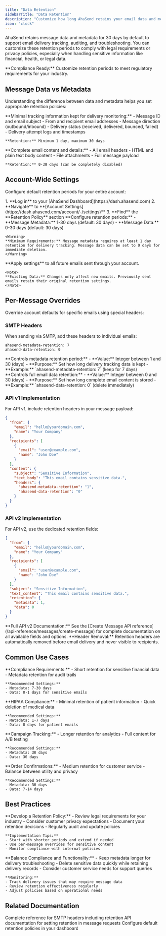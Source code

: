 ```yaml
---
title: "Data Retention"
sidebarTitle: "Data Retention"
description: "Customize how long AhaSend retains your email data and metadata to meet compliance requirements and privacy policies"
icon: "clock"
---
```


AhaSend retains message data and metadata for 30 days by default to support email delivery tracking, auditing, and troubleshooting. You can customize these retention periods to comply with legal requirements or privacy policies, especially when handling sensitive information like financial, health, or legal data.

<Info>
**Compliance Ready:** Customize retention periods to meet regulatory requirements for your industry.
</Info>

## Message Data vs Metadata

Understanding the difference between data and metadata helps you set appropriate retention policies:

<AccordionGroup>
  <Accordion title="Message Metadata" icon="tag">
    **Minimal tracking information kept for delivery monitoring:**
    - Message ID and email subject
    - From and recipient email addresses
    - Message direction (outbound/inbound)
    - Delivery status (received, delivered, bounced, failed)
    - Delivery attempt logs and timestamps

    **Retention:** Minimum 1 day, maximum 30 days
  </Accordion>

  <Accordion title="Message Data" icon="envelope">
    **Complete email content and details:**
    - All email headers
    - HTML and plain text body content
    - File attachments
    - Full message payload

    **Retention:** 0-30 days (can be completely disabled)
  </Accordion>
</AccordionGroup>

## Account-Wide Settings

Configure default retention periods for your entire account:

<Steps>
  <Step title="Access Retention Settings" icon="gear">
    1. **Log in** to your [AhaSend Dashboard](https://dash.ahasend.com)
    2. **Navigate** to **[Account Settings](https://dash.ahasend.com/account/-/settings)**
    3. **Find** the **Retention Policy** section
  </Step>

  <Step title="Set Default Periods" icon="calendar">
    **Configure retention periods:**
    - **Message Metadata:** 1-30 days (default: 30 days)
    - **Message Data:** 0-30 days (default: 30 days)

    <Warning>
    **Minimum Requirements:** Message metadata requires at least 1 day retention for delivery tracking. Message data can be set to 0 days for immediate deletion.
    </Warning>
  </Step>

  <Step title="Save Changes" icon="check">
    **Apply settings** to all future emails sent through your account.

    <Note>
    **Existing Data:** Changes only affect new emails. Previously sent emails retain their original retention settings.
    </Note>
  </Step>
</Steps>

## Per-Message Overrides

Override account defaults for specific emails using special headers:

### SMTP Headers

When sending via SMTP, add these headers to individual emails:

```plaintext
ahasend-metadata-retention: 7
ahasend-data-retention: 0
```

<AccordionGroup>
  <Accordion title="ahasend-metadata-retention" icon="tag">
    **Controls metadata retention period:**
    - **Value:** Integer between 1 and 30 (days)
    - **Purpose:** Set how long delivery tracking data is kept
    - **Example:** `ahasend-metadata-retention: 7` (keep for 7 days)
  </Accordion>

  <Accordion title="ahasend-data-retention" icon="envelope">
    **Controls full email data retention:**
    - **Value:** Integer between 0 and 30 (days)
    - **Purpose:** Set how long complete email content is stored
    - **Example:** `ahasend-data-retention: 0` (delete immediately)
  </Accordion>
</AccordionGroup>

### API v1 Implementation

For API v1, include retention headers in your message payload:

```json
{
  "from": {
    "email": "hello@yourdomain.com",
    "name": "Your Company"
  },
  "recipients": [
    {
      "email": "user@example.com",
      "name": "John Doe"
    }
  ],
  "content": {
    "subject": "Sensitive Information",
    "text_body": "This email contains sensitive data.",
    "headers": {
      "ahasend-metadata-retention": "1",
      "ahasend-data-retention": "0"
    }
  }
}
```

### API v2 Implementation

For API v2, use the dedicated retention fields:

```json
{
  "from": {
    "email": "hello@yourdomain.com",
    "name": "Your Company"
  },
  "recipients": [
    {
      "email": "user@example.com",
      "name": "John Doe"
    }
  ],
  "subject": "Sensitive Information",
  "text_content": "This email contains sensitive data.",
  "retention": {
    "metadata": 1,
    "data": 0
  }
}
```

<Info>
**Full API v2 Documentation:** See the [Create Message API reference](/api-reference/messages/create-message) for complete documentation on all available fields and options.
</Info>

<Note>
**Header Removal:** Retention headers are automatically removed before email delivery and never visible to recipients.
</Note>

## Common Use Cases

<AccordionGroup>
  <Accordion title="Financial Services" icon="building-columns">
    **Compliance Requirements:**
    - Short retention for sensitive financial data
    - Metadata retention for audit trails

    **Recommended Settings:**
    - Metadata: 7-30 days
    - Data: 0-1 days for sensitive emails
  </Accordion>

  <Accordion title="Healthcare" icon="user-doctor">
    **HIPAA Compliance:**
    - Minimal retention of patient information
    - Quick deletion of medical data

    **Recommended Settings:**
    - Metadata: 1-7 days
    - Data: 0 days for patient emails
  </Accordion>

  <Accordion title="Marketing" icon="bullhorn">
    **Campaign Tracking:**
    - Longer retention for analytics
    - Full content for A/B testing

    **Recommended Settings:**
    - Metadata: 30 days
    - Data: 30 days
  </Accordion>

  <Accordion title="Transactional" icon="receipt">
    **Order Confirmations:**
    - Medium retention for customer service
    - Balance between utility and privacy

    **Recommended Settings:**
    - Metadata: 30 days
    - Data: 7-14 days
  </Accordion>
</AccordionGroup>

## Best Practices

<AccordionGroup>
  <Accordion title="Compliance Strategy" icon="shield-check">
    **Develop a Retention Policy:**
    - Review legal requirements for your industry
    - Consider customer privacy expectations
    - Document your retention decisions
    - Regularly audit and update policies

    **Implementation Tips:**
    - Start with shorter periods and extend if needed
    - Use per-message overrides for sensitive content
    - Monitor compliance with internal policies
  </Accordion>

  <Accordion title="Operational Considerations" icon="gear">
    **Balance Compliance and Functionality:**
    - Keep metadata longer for delivery troubleshooting
    - Delete sensitive data quickly while retaining delivery records
    - Consider customer service needs for support queries

    **Monitoring:**
    - Track delivery issues that may require message data
    - Review retention effectiveness regularly
    - Adjust policies based on operational needs
  </Accordion>
</AccordionGroup>

## Related Documentation

<CardGroup cols={3}>
  <Card title="Special Headers" icon="list" href="/smtp/special-headers">
    Complete reference for SMTP headers including retention
  </Card>

  <Card title="API Reference" icon="code" href="/api-reference/messages/create-message">
    API documentation for setting retention in message requests
  </Card>

  <Card title="Account Settings" icon="gear" href="/account/settings">
    Configure default retention policies in your dashboard
  </Card>
</CardGroup>